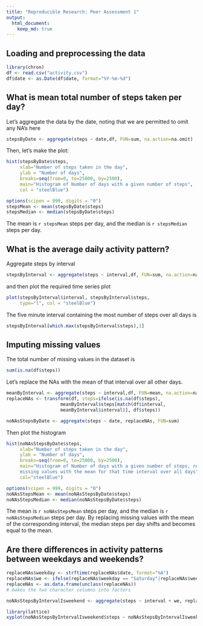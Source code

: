 ```yaml
---
title: "Reproducible Research: Peer Assessment 1"
output: 
  html_document:
    keep_md: true
---
```



## Loading and preprocessing the data
```r
library(chron)
df <- read.csv("activity.csv")
df$date <- as.Date(df$date, format="%Y-%m-%d")

```


## What is mean total number of steps taken per day?

Let's aggregate the data by the date, noting that we are permitted to omit any
NA's here

```r
stepsByDate <- aggregate(steps ~ date,df, FUN=sum, na.action=na.omit)
```

Then, let's make the plot:
```r
hist(stepsByDate$steps, 
     xlab="Number of steps taken in the day", 
     ylab = "Number of days", 
     breaks=seq(from=0, to=25000, by=2500),
     main="Histogram of Number of days with a given number of steps",
     col = "steelBlue")
```
```r
options(scipen = 999, digits = "0")
stepsMean <- mean(stepsByDate$steps)
stepsMedian <- median(stepsByDate$steps)
```

The mean is `r stepsMean` steps per day, and the median is `r stepsMedian` steps per day.

## What is the average daily activity pattern?
Aggregate steps by interval

```r
stepsByInterval <- aggregate(steps ~ interval,df, FUN=sum, na.action=na.omit)
```

and then plot the required time series plot

```r
plot(stepsByInterval$interval, stepsByInterval$steps, 
     type="l", col = "steelBlue")
```

The five minute interval containing the most number of steps over all days is

```r
stepsByInterval[which.max(stepsByInterval$steps),1]
```






## Imputing missing values
The total number of missing values in the dataset is 
```r
sum(is.na(df$steps))
```
Let's replace the NAs with the mean of that interval over all other days. 
```r
meanByInterval <- aggregate(steps ~ interval,df, FUN=mean, na.action=na.omit)
replaceNAs <- transform(df, steps=ifelse(is.na(df$steps), 
                    meanByInterval$steps[match(df$interval,
                    meanByInterval$interval)], df$steps))
```

```r
noNAsStepsByDate <- aggregate(steps ~ date, replaceNAs, FUN=sum)
```
Then plot the histogram
```r
hist(noNAsStepsByDate$steps, 
     xlab="Number of steps taken in the day", 
     ylab = "Number of days", 
     breaks=seq(from=0, to=25000, by=2500),
     main="Histogram of Number of days with a given number of steps, replacing 
     missing values with the mean for that time interval over all days",
     col="steelBlue")
```
```r
options(scipen = 999, digits = "0")
noNAsStepsMean <- mean(noNAsStepsByDate$steps)
noNAsStepsMedian <- median(noNAsStepsByDate$steps)
```

The mean is `r noNAsStepsMean` steps per day, and the median is `r noNAsStepsMedian` steps per day. By replacing missing values with the mean of the corresponding interval, the median steps per day shifts and becomes equal to the mean.

## Are there differences in activity patterns between weekdays and weekends?

```r
replaceNAs$weekday <- strftime(replaceNAs$date, format="%A")
replaceNAs$we <- ifelse(replaceNAs$weekday == "Saturday"|replaceNAs$weekday == "Sunday", "weekend", "weekday")
replaceNAs <- as.data.frame(unclass(replaceNAs))
# makes the two character columns into factors
```
```r
noNAsStepsByIntervalIsweekend <- aggregate(steps ~ interval + we, replaceNAs, mean)
```

```r
library(lattice)
xyplot(noNAsStepsByIntervalIsweekend$steps ~ noNAsStepsByIntervalIsweekend$interval | noNAsStepsByIntervalIsweekend$we, layout=c(1,2), type="l", col="steelBlue")
```